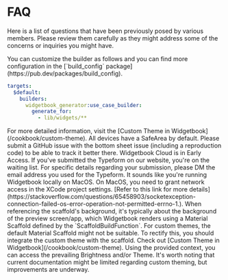 # FAQ

Here is a list of questions that have been previously posed by various members.
Please review them carefully as they might address some of the concerns or inquiries you might have.

<Accordion title="How to configure the widgetbook builder in build.yaml">
You can customize the builder as follows and you can find more configuration in the [`build_config` package](https://pub.dev/packages/build_config).

```yaml
targets:
  $default:
    builders:
      widgetbook_generator:use_case_builder:
        generate_for:
          - lib/widgets/**
```

</Accordion>

<Accordion title="How to access the custom theme?">
	For more detailed information, visit the [Custom Theme in
	Widgetbook](/cookbook/custom-theme).
</Accordion>

<Accordion title="How would I inject a SafeArea or other widgets into the Device Frame for all use cases?">
	All devices have a SafeArea by default. Please submit a GitHub issue with the
	bottom sheet issue (including a reproduction code) to be able to track it
	better there.
</Accordion>

<Accordion title="How do we create a Widgetbook account since the 'Get Access' button redirects to Discord without a signup option?">
	Widgetbook Cloud is in Early Access. If you've submitted the Typeform on our
	website, you're on the waiting list. For specific details regarding your
	submission, please DM the email address you used for the Typeform.
</Accordion>

<Accordion title="I'm facing a Socket issue with NetworkImage and Image.network() in Widgetbook, though it works fine in emulators/simulators. Did I miss a specific configuration?">
	It sounds like you're running Widgetbook locally on MacOS. On MacOS, you need
	to grant network access in the XCode project settings. [Refer to this link for
	more
	details](https://stackoverflow.com/questions/65458903/socketexception-connection-failed-os-error-operation-not-permitted-errno-1.).
</Accordion>

<Accordion title="How can I align the `scaffoldBackgroundColor` with my custom dark and light themes in Widgetbook?">
	When referencing the scaffold's background, it's typically about the
	background of the preview screen/app, which Widgetbook renders using a
	Material Scaffold defined by the `ScaffoldBuildFunction`. For custom themes,
	the default Material Scaffold might not be suitable. To rectify this, you
	should integrate the custom theme with the scaffold. Check out [Custom Theme
	in Widgetbook](/cookbook/custom-theme). Using the provided context, you can
	access the prevailing Brightness and/or Theme. It's worth noting that current
	documentation might be limited regarding custom theming, but improvements are
	underway.
</Accordion>
